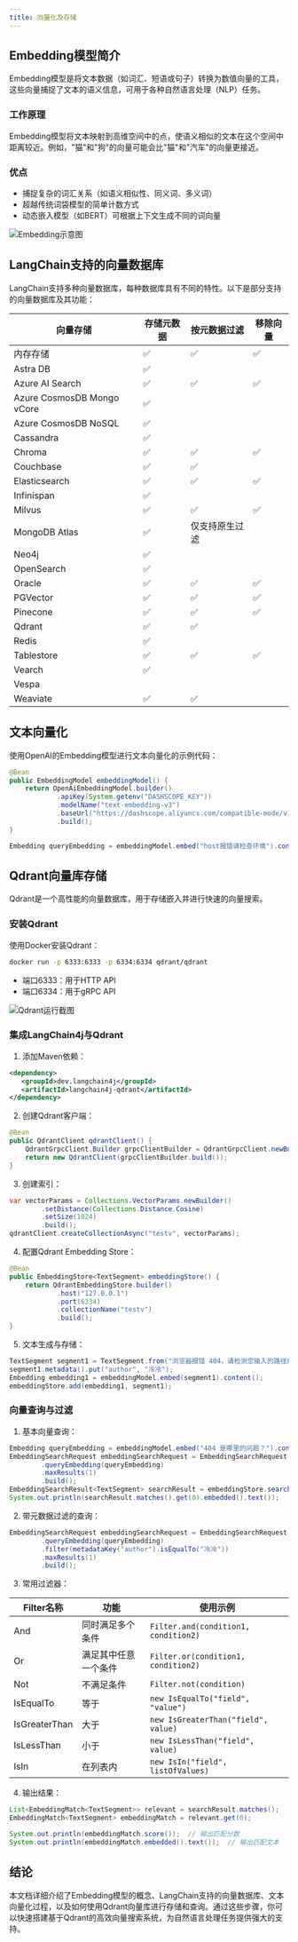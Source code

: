 ```yaml
---
title: 向量化及存储
---
```


## Embedding模型简介

Embedding模型是将文本数据（如词汇、短语或句子）转换为数值向量的工具，这些向量捕捉了文本的语义信息，可用于各种自然语言处理（NLP）任务。

### 工作原理
Embedding模型将文本映射到高维空间中的点，使语义相似的文本在这个空间中距离较近。例如，"猫"和"狗"的向量可能会比"猫"和"汽车"的向量更接近。

### 优点
- 捕捉复杂的词汇关系（如语义相似性、同义词、多义词）
- 超越传统词袋模型的简单计数方式
- 动态嵌入模型（如BERT）可根据上下文生成不同的词向量

![Embedding示意图](https://minio.pigx.top/oss/202410/1728219277.jpg)

## LangChain支持的向量数据库

LangChain支持多种向量数据库，每种数据库具有不同的特性。以下是部分支持的向量数据库及其功能：

| 向量存储 | 存储元数据 | 按元数据过滤 | 移除向量 |
| --- | --- | --- | --- |
| 内存存储 | ✅ | ✅ | ✅ |
| Astra DB | ✅ |  |  |
| Azure AI Search | ✅ | ✅ | ✅ |
| Azure CosmosDB Mongo vCore | ✅ |  |  |
| Azure CosmosDB NoSQL | ✅ |  |  |
| Cassandra | ✅ |  |  |
| Chroma | ✅ | ✅ | ✅ |
| Couchbase | ✅ | ✅ |  |
| Elasticsearch | ✅ | ✅ | ✅ |
| Infinispan | ✅ |  |  |
| Milvus | ✅ | ✅ | ✅ |
| MongoDB Atlas | ✅ | 仅支持原生过滤 |  |
| Neo4j | ✅ |  |  |
| OpenSearch | ✅ |  |  |
| Oracle | ✅ | ✅ | ✅ |
| PGVector | ✅ | ✅ | ✅ |
| Pinecone | ✅ | ✅ | ✅ |
| Qdrant | ✅ | ✅ |  |
| Redis | ✅ |  |  |
| Tablestore | ✅ | ✅ | ✅ |
| Vearch | ✅ |  |  |
| Vespa |  |  |  |
| Weaviate | ✅ | ✅ |  |

## 文本向量化

使用OpenAI的Embedding模型进行文本向量化的示例代码：

```java
@Bean
public EmbeddingModel embeddingModel() {
    return OpenAiEmbeddingModel.builder()
            .apiKey(System.getenv("DASHSCOPE_KEY"))
            .modelName("text-embedding-v3")
            .baseUrl("https://dashscope.aliyuncs.com/compatible-mode/v1")
            .build();
}

Embedding queryEmbedding = embeddingModel.embed("host报错请检查环境").content();
```

## Qdrant向量库存储

Qdrant是一个高性能的向量数据库，用于存储嵌入并进行快速的向量搜索。

### 安装Qdrant

使用Docker安装Qdrant：

```bash
docker run -p 6333:6333 -p 6334:6334 qdrant/qdrant
```

- 端口6333：用于HTTP API
- 端口6334：用于gRPC API

![Qdrant运行截图](https://minio.pigx.top/oss/202410/1728373244.png)

### 集成LangChain4j与Qdrant

1. 添加Maven依赖：

```xml
<dependency>
   <groupId>dev.langchain4j</groupId>
   <artifactId>langchain4j-qdrant</artifactId>
</dependency>
```

2. 创建Qdrant客户端：

```java
@Bean
public QdrantClient qdrantClient() {
    QdrantGrpcClient.Builder grpcClientBuilder = QdrantGrpcClient.newBuilder("127.0.0.1", 6334, false);
    return new QdrantClient(grpcClientBuilder.build());
}
```

3. 创建索引：

```java
var vectorParams = Collections.VectorParams.newBuilder()
        .setDistance(Collections.Distance.Cosine)
        .setSize(1024)
        .build();
qdrantClient.createCollectionAsync("testv", vectorParams);
```

4. 配置Qdrant Embedding Store：

```java
@Bean
public EmbeddingStore<TextSegment> embeddingStore() {
    return QdrantEmbeddingStore.builder()
            .host("127.0.0.1")
            .port(6334)
            .collectionName("testv")
            .build();
}
```

5. 文本生成与存储：

```java
TextSegment segment1 = TextSegment.from("浏览器报错 404，请检测您输入的路径是否正确");
segment1.metadata().put("author", "冷冷");
Embedding embedding1 = embeddingModel.embed(segment1).content();
embeddingStore.add(embedding1, segment1);
```

### 向量查询与过滤

1. 基本向量查询：

```java
Embedding queryEmbedding = embeddingModel.embed("404 是哪里的问题？").content();
EmbeddingSearchRequest embeddingSearchRequest = EmbeddingSearchRequest.builder()
        .queryEmbedding(queryEmbedding)
        .maxResults(1)
        .build();
EmbeddingSearchResult<TextSegment> searchResult = embeddingStore.search(embeddingSearchRequest);
System.out.println(searchResult.matches().get(0).embedded().text());
```

2. 带元数据过滤的查询：

```java
EmbeddingSearchRequest embeddingSearchRequest = EmbeddingSearchRequest.builder()
        .queryEmbedding(queryEmbedding)
        .filter(metadataKey("author").isEqualTo("冷冷"))
        .maxResults(1)
        .build();
```

3. 常用过滤器：

| Filter名称 | 功能 | 使用示例 |
|-----------|------|---------|
| And | 同时满足多个条件 | `Filter.and(condition1, condition2)` |
| Or | 满足其中任意一个条件 | `Filter.or(condition1, condition2)` |
| Not | 不满足条件 | `Filter.not(condition)` |
| IsEqualTo | 等于 | `new IsEqualTo("field", "value")` |
| IsGreaterThan | 大于 | `new IsGreaterThan("field", value)` |
| IsLessThan | 小于 | `new IsLessThan("field", value)` |
| IsIn | 在列表内 | `new IsIn("field", listOfValues)` |

4. 输出结果：

```java
List<EmbeddingMatch<TextSegment>> relevant = searchResult.matches();
EmbeddingMatch<TextSegment> embeddingMatch = relevant.get(0);

System.out.println(embeddingMatch.score());  // 输出匹配分数
System.out.println(embeddingMatch.embedded().text());  // 输出匹配文本
```

## 结论

本文档详细介绍了Embedding模型的概念、LangChain支持的向量数据库、文本向量化过程，以及如何使用Qdrant向量库进行存储和查询。通过这些步骤，你可以快速搭建基于Qdrant的高效向量搜索系统，为自然语言处理任务提供强大的支持。